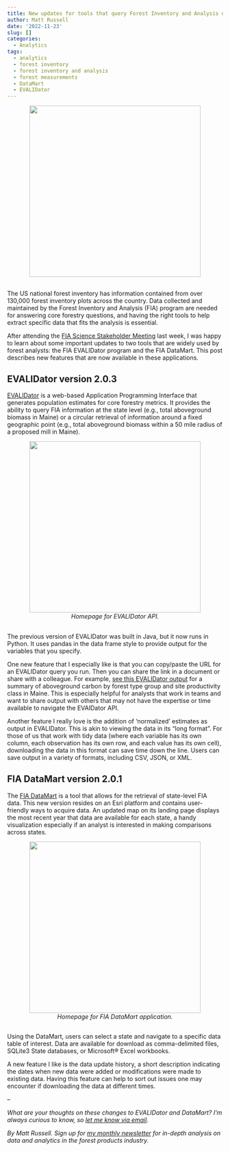 ```yaml
---
title: New updates for tools that query Forest Inventory and Analysis data
author: Matt Russell
date: '2022-11-23'
slug: []
categories:
  - Analytics
tags:
  - analytics
  - forest inventory
  - forest inventory and analysis
  - forest measurements
  - DataMart
  - EVALIDator
---
```

 
<center>

![](diameter.jpg){width=400px}
</center>

##

The US national forest inventory has information contained from over 130,000 forest inventory plots across the country. Data collected and maintained by the Forest Inventory and Analysis (FIA) program are needed for answering core forestry questions, and having the right tools to help extract specific data that fits the analysis is essential. 

After attending the [FIA Science Stakeholder Meeting](https://www.fia.fs.usda.gov/sciencestakeholder/index.php) last week, I was happy to learn about some important updates to two tools that are widely used by forest analysts: the FIA EVALIDator program and the FIA DataMart. This post describes new features that are now available in these applications.


## EVALIDator version 2.0.3

[EVALIDator](https://apps.fs.usda.gov/fiadb-api/evalidator) is a web-based Application Programming Interface that generates population estimates for core forestry metrics. It provides the ability to query FIA information at the state level (e.g., total aboveground biomass in Maine) or a circular retrieval of information around a fixed geographic point (e.g., total aboveground biomass within a 50 mile radius of a proposed mill in Maine).   


<center>
![](evalidator.png){width=400px}
</center>
<center>
*Homepage for EVALIDator API.*
</center>

##

The previous version of EVALIDator was built in Java, but it now runs in Python. It uses pandas in the data frame style to provide output for the variables that you specify.

One new feature that I especially like is that you can copy/paste the URL for an EVALIDator query you run. Then you can share the link in a document or share with a colleague. For example, [see this EVALIDator output](https://apps.fs.usda.gov/fiadb-api/fullreport?rselected=Forest%20type%20group&cselected=Site%20productivity%20class&snum=48&wc=232021) for a summary of aboveground carbon by forest type group and site productivity class in Maine. This is especially helpful for analysts that work in teams and want to share output with others that may not have the expertise or time available to navigate the EVAIDator API.

Another feature I really love is the addition of ‘normalized’ estimates as output in EVALIDator. This is akin to viewing the data in its “long format”. For those of us that work with tidy data (where each variable has its own column, each observation has its own row, and each value has its own cell), downloading the data in this format can save time down the line. Users can save output in a variety of formats, including CSV, JSON, or XML.  


## FIA DataMart version 2.0.1


The [FIA DataMart](https://experience.arcgis.com/experience/3641cea45d614ab88791aef54f3a1849/) is a tool that allows for the retrieval of state-level FIA data. This new version resides on an Esri platform and contains user-friendly ways to acquire data. An updated map on its landing page displays the most recent year that data are available for each state, a handy visualization especially if an analyst is interested in making comparisons across states.

<center>
![](datamart.png){width=400px}
</center>
<center>
*Homepage for FIA DataMart application.*
</center>

##

Using the DataMart, users can select a state and navigate to a specific data table of interest. Data are available for download as comma-delimited files, SQLite3 State databases, or Microsoft® Excel workbooks.

A new feature I like is the data update history, a short description indicating the dates when new data were added or modifications were made to existing data. Having this feature can help to sort out issues one may encounter if downloading the data at different times.
 
--

*What are your thoughts on these changes to EVALIDator and DataMart? I’m always curious to know, so [let me know via email](mailto:matt@arbor-analytics.com).*

*By Matt Russell. Sign up for [my monthly newsletter](https://mailchi.mp/d96897dc0f46/arbor-analytics) for in-depth analysis on data and analytics in the forest products industry.*


